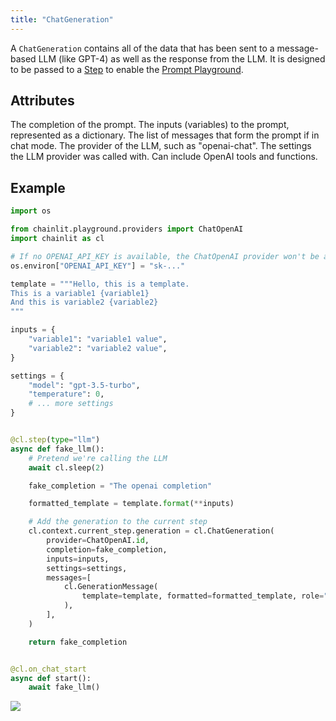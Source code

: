 ```yaml
---
title: "ChatGeneration"
---
```


A `ChatGeneration` contains all of the data that has been sent to a message-based LLM (like GPT-4) as well as the response from the LLM.
It is designed to be passed to a [Step](/concepts/step) to enable the [Prompt Playground](/advanced-features/prompt-playground).

## Attributes

<ParamField path="completion" type="str" optional>
  The completion of the prompt.
</ParamField>

<ParamField path="inputs" type="Dict[str, str]" optional>
  The inputs (variables) to the prompt, represented as a dictionary.
</ParamField>

<ParamField path="messages" type="List[GenerationMessage]" optional>
  The list of messages that form the prompt if in chat mode.
</ParamField>

<ParamField path="provider" type="str" optional>
  The provider of the LLM, such as "openai-chat".
</ParamField>

<ParamField path="settings" type="Dict[str, Any]" optional>
  The settings the LLM provider was called with. Can include OpenAI tools and
  functions.
</ParamField>

## Example

```python
import os

from chainlit.playground.providers import ChatOpenAI
import chainlit as cl

# If no OPENAI_API_KEY is available, the ChatOpenAI provider won't be available in the prompt playground
os.environ["OPENAI_API_KEY"] = "sk-..."

template = """Hello, this is a template.
This is a variable1 {variable1}
And this is variable2 {variable2}
"""

inputs = {
    "variable1": "variable1 value",
    "variable2": "variable2 value",
}

settings = {
    "model": "gpt-3.5-turbo",
    "temperature": 0,
    # ... more settings
}


@cl.step(type="llm")
async def fake_llm():
    # Pretend we're calling the LLM
    await cl.sleep(2)

    fake_completion = "The openai completion"

    formatted_template = template.format(**inputs)

    # Add the generation to the current step
    cl.context.current_step.generation = cl.ChatGeneration(
        provider=ChatOpenAI.id,
        completion=fake_completion,
        inputs=inputs,
        settings=settings,
        messages=[
            cl.GenerationMessage(
                template=template, formatted=formatted_template, role="system"
            ),
        ],
    )

    return fake_completion


@cl.on_chat_start
async def start():
    await fake_llm()
```

<Frame caption="A chat completion displayed in the Prompt Playground">
  <img src="/images/chat-mode-pp.png" />
</Frame>
